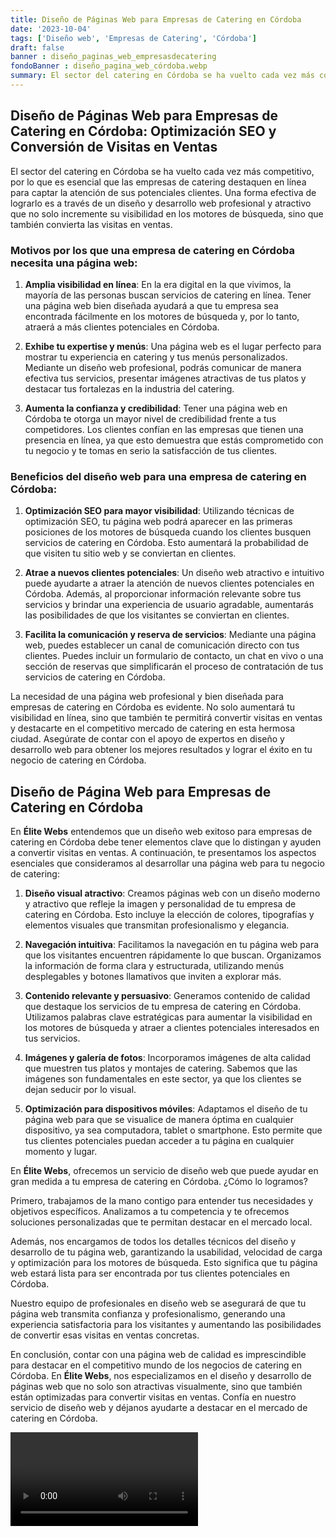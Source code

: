 ```yaml
---
title: Diseño de Páginas Web para Empresas de Catering en Córdoba
date: '2023-10-04'
tags: ['Diseño web', 'Empresas de Catering', 'Córdoba']
draft: false
banner : diseño_paginas_web_empresasdecatering
fondoBanner : diseño_pagina_web_córdoba.webp
summary: El sector del catering en Córdoba se ha vuelto cada vez más competitivo, por lo que es esencial que las empresas de catering destaquen en línea para captar la atención de sus potenciales clientes. Una forma efectiva de lograrlo es a través de un diseño y desarrollo web profesional y atractivo que no solo incremente su visibilidad en los motores de búsqueda, sino que también convierta las visitas en ventas.
---
```


## Diseño de Páginas Web para Empresas de Catering en Córdoba: Optimización SEO y Conversión de Visitas en Ventas

El sector del catering en Córdoba se ha vuelto cada vez más competitivo, por lo que es esencial que las empresas de catering destaquen en línea para captar la atención de sus potenciales clientes. Una forma efectiva de lograrlo es a través de un diseño y desarrollo web profesional y atractivo que no solo incremente su visibilidad en los motores de búsqueda, sino que también convierta las visitas en ventas.

### Motivos por los que una empresa de catering en Córdoba necesita una página web:

1. **Amplia visibilidad en línea**: En la era digital en la que vivimos, la mayoría de las personas buscan servicios de catering en línea. Tener una página web bien diseñada ayudará a que tu empresa sea encontrada fácilmente en los motores de búsqueda y, por lo tanto, atraerá a más clientes potenciales en Córdoba.

2. **Exhibe tu expertise y menús**: Una página web es el lugar perfecto para mostrar tu experiencia en catering y tus menús personalizados. Mediante un diseño web profesional, podrás comunicar de manera efectiva tus servicios, presentar imágenes atractivas de tus platos y destacar tus fortalezas en la industria del catering.

3. **Aumenta la confianza y credibilidad**: Tener una página web en Córdoba te otorga un mayor nivel de credibilidad frente a tus competidores. Los clientes confían en las empresas que tienen una presencia en línea, ya que esto demuestra que estás comprometido con tu negocio y te tomas en serio la satisfacción de tus clientes.

### Beneficios del diseño web para una empresa de catering en Córdoba:

1. **Optimización SEO para mayor visibilidad**: Utilizando técnicas de optimización SEO, tu página web podrá aparecer en las primeras posiciones de los motores de búsqueda cuando los clientes busquen servicios de catering en Córdoba. Esto aumentará la probabilidad de que visiten tu sitio web y se conviertan en clientes.

2. **Atrae a nuevos clientes potenciales**: Un diseño web atractivo e intuitivo puede ayudarte a atraer la atención de nuevos clientes potenciales en Córdoba. Además, al proporcionar información relevante sobre tus servicios y brindar una experiencia de usuario agradable, aumentarás las posibilidades de que los visitantes se conviertan en clientes.

3. **Facilita la comunicación y reserva de servicios**: Mediante una página web, puedes establecer un canal de comunicación directo con tus clientes. Puedes incluir un formulario de contacto, un chat en vivo o una sección de reservas que simplificarán el proceso de contratación de tus servicios de catering en Córdoba.

La necesidad de una página web profesional y bien diseñada para empresas de catering en Córdoba es evidente. No solo aumentará tu visibilidad en línea, sino que también te permitirá convertir visitas en ventas y destacarte en el competitivo mercado de catering en esta hermosa ciudad. Asegúrate de contar con el apoyo de expertos en diseño y desarrollo web para obtener los mejores resultados y lograr el éxito en tu negocio de catering en Córdoba.

<GifSeo />

<Cta />

## Diseño de Página Web para Empresas de Catering en Córdoba

En **Élite Webs** entendemos que un diseño web exitoso para empresas de catering en Córdoba debe tener elementos clave que lo distingan y ayuden a convertir visitas en ventas. A continuación, te presentamos los aspectos esenciales que consideramos al desarrollar una página web para tu negocio de catering:

1. **Diseño visual atractivo**: Creamos páginas web con un diseño moderno y atractivo que refleje la imagen y personalidad de tu empresa de catering en Córdoba. Esto incluye la elección de colores, tipografías y elementos visuales que transmitan profesionalismo y elegancia.

2. **Navegación intuitiva**: Facilitamos la navegación en tu página web para que los visitantes encuentren rápidamente lo que buscan. Organizamos la información de forma clara y estructurada, utilizando menús desplegables y botones llamativos que inviten a explorar más.

3. **Contenido relevante y persuasivo**: Generamos contenido de calidad que destaque los servicios de tu empresa de catering en Córdoba. Utilizamos palabras clave estratégicas para aumentar la visibilidad en los motores de búsqueda y atraer a clientes potenciales interesados en tus servicios.

4. **Imágenes y galería de fotos**: Incorporamos imágenes de alta calidad que muestren tus platos y montajes de catering. Sabemos que las imágenes son fundamentales en este sector, ya que los clientes se dejan seducir por lo visual.

5. **Optimización para dispositivos móviles**: Adaptamos el diseño de tu página web para que se visualice de manera óptima en cualquier dispositivo, ya sea computadora, tablet o smartphone. Esto permite que tus clientes potenciales puedan acceder a tu página en cualquier momento y lugar.

En **Élite Webs**, ofrecemos un servicio de diseño web que puede ayudar en gran medida a tu empresa de catering en Córdoba. ¿Cómo lo logramos?

Primero, trabajamos de la mano contigo para entender tus necesidades y objetivos específicos. Analizamos a tu competencia y te ofrecemos soluciones personalizadas que te permitan destacar en el mercado local.

Además, nos encargamos de todos los detalles técnicos del diseño y desarrollo de tu página web, garantizando la usabilidad, velocidad de carga y optimización para los motores de búsqueda. Esto significa que tu página web estará lista para ser encontrada por tus clientes potenciales en Córdoba.

Nuestro equipo de profesionales en diseño web se asegurará de que tu página web transmita confianza y profesionalismo, generando una experiencia satisfactoria para los visitantes y aumentando las posibilidades de convertir esas visitas en ventas concretas.

En conclusión, contar con una página web de calidad es imprescindible para destacar en el competitivo mundo de los negocios de catering en Córdoba. En **Élite Webs**, nos especializamos en el diseño y desarrollo de páginas web que no solo son atractivas visualmente, sino que también están optimizadas para convertir visitas en ventas. Confía en nuestro servicio de diseño web y déjanos ayudarte a destacar en el mercado de catering en Córdoba.

<Video />

<CtaBot job='Empresas de Catering' city='Córdoba'/>

<Gmaps query='Córdoba+españa+maps' />